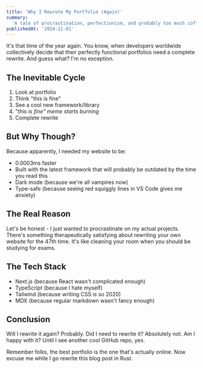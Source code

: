 ```yaml
---
title: 'Why I Rewrote My Portfolio (Again)'
summary:
  'A tale of procrastination, perfectionism, and probably too much coffee'
publishedAt: '2024-11-01'
---
```


It's that time of the year again. You know, when developers worldwide
collectively decide that their perfectly functional portfolios need a complete
rewrite. And guess what? I'm no exception.

## The Inevitable Cycle

1. Look at portfolio
2. Think "this is fine"
3. See a cool new framework/library
4. _"this is fine" meme starts burning_
5. Complete rewrite

## But Why Though?

Because apparently, I needed my website to be:

- 0.0003ms faster
- Built with the latest framework that will probably be outdated by the time you
  read this
- Dark mode (because we're all vampires now)
- Type-safe (because seeing red squiggly lines in VS Code gives me anxiety)

## The Real Reason

Let's be honest - I just wanted to procrastinate on my actual projects. There's
something therapeutically satisfying about rewriting your own website for the
47th time. It's like cleaning your room when you should be studying for exams.

## The Tech Stack

- Next.js (because React wasn't complicated enough)
- TypeScript (because I hate myself)
- Tailwind (because writing CSS is so 2020)
- MDX (because regular markdown wasn't fancy enough)

## Conclusion

Will I rewrite it again? Probably. Did I need to rewrite it? Absolutely not. Am
I happy with it? Until I see another cool GitHub repo, yes.

Remember folks, the best portfolio is the one that's actually online. Now excuse
me while I go rewrite this blog post in Rust.

